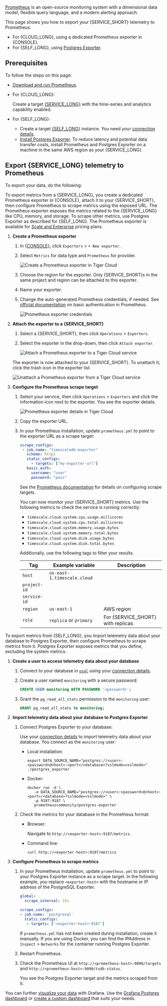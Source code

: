 
[Prometheus][prometheus] is an open-source monitoring system with a dimensional data model, flexible query language, and a modern alerting approach.

This page shows you how to export your {SERVICE_SHORT} telemetry to Prometheus:

- For {CLOUD_LONG}, using a dedicated Prometheus exporter in {CONSOLE}. 
- For {SELF_LONG}, using [Postgres Exporter][postgresql-exporter]. 

## Prerequisites

To follow the steps on this page:

- [Download and run Prometheus][install-prometheus].
- For {CLOUD_LONG}:
  
  Create a target [{SERVICE_LONG}][create-service] with the time-series and analytics capability enabled.
- For {SELF_LONG}:
  - Create a target [{SELF_LONG}][enable-timescaledb] instance. You need your [connection details][connection-info].
  - [Install Postgres Exporter][install-exporter].
  To reduce latency and potential data transfer costs, install Prometheus and Postgres Exporter on a machine in the same AWS region as your {SERVICE_LONG}.

## Export {SERVICE_LONG} telemetry to Prometheus

To export your data, do the following:

<Tabs label="Export metrics to Prometheus">

<Tab title="Tiger Cloud">

<Procedure>

To export metrics from a {SERVICE_LONG}, you create a dedicated Prometheus exporter in {CONSOLE}, attach it to your {SERVICE_SHORT}, then configure Prometheus to scrape metrics using the exposed URL. The Prometheus exporter exposes the metrics related to the {SERVICE_LONG} like CPU, memory, and storage. To scrape other metrics, use Postgres Exporter as described for {SELF_LONG}. The Prometheus exporter is available for [Scale and Enterprise][pricing-plan-features] pricing plans.

1. **Create a Prometheus exporter**

   1. In [{CONSOLE}][open-console], click `Exporters` > `+ New exporter`.

   1. Select `Metrics` for data type and `Prometheus` for provider.

      ![Create a Prometheus exporter in Tiger Cloud](https://assets.timescale.com/docs/images/tiger-cloud-console/tiger-cloud-create-prometheus-exporter.png)

   1. Choose the region for the exporter. Only {SERVICE_SHORT}s in the same project and region can be attached to this exporter.
   
   1. Name your exporter. 

   1. Change the auto-generated Prometheus credentials, if needed. See [official documentation][prometheus-authentication] on basic authentication in Prometheus. 

      ![Prometheus exporter credentials](https://assets.timescale.com/docs/images/tiger-cloud-console/prometheus-exporter-basic-authentication.png)

1. **Attach the exporter to a {SERVICE_SHORT}**

   1. Select a {SERVICE_SHORT}, then click `Operations` > `Exporters`. 

   1. Select the exporter in the drop-down, then click `Attach exporter`.

      ![Attach a Prometheus exporter to a Tiger Cloud service](https://assets.timescale.com/docs/images/tiger-cloud-console/attach-prometheus-exporter-tiger-cloud.png)

   The exporter is now attached to your {SERVICE_SHORT}. To unattach it, click the trash icon in the exporter list. 

      ![Unattach a Prometheus exporter from a Tiger Cloud service](https://assets.timescale.com/docs/images/tiger-cloud-console/unattach-prometheus-exporter-tiger-cloud-service.png)

1. **Configure the Prometheus scrape target**

   1. Select your service, then click `Operations` > `Exporters` and click the information icon next to the exporter. You see the exporter details. 

      ![Prometheus exporter details in Tiger Cloud](https://assets.timescale.com/docs/images/tiger-cloud-console/prometheus-exporter-details-tiger-cloud.png)

   1. Copy the exporter URL. 

   1. In your Prometheus installation, update `prometheus.yml` to point to the exporter URL as a scrape target:

      ```yml
      scrape_configs:
       - job_name: "timescaledb-exporter"
         scheme: https
         static_configs:
           - targets: ["my-exporter-url"]
         basic_auth:
           username: "user"
           password: "pass"
      ```
   
      See the [Prometheus documentation][scrape-targets] for details on configuring scrape targets. 

      You can now monitor your {SERVICE_SHORT} metrics. Use the following metrics to check the service is running correctly:

      *   `timescale.cloud.system.cpu.usage.millicores`
      *   `timescale.cloud.system.cpu.total.millicores`
      *   `timescale.cloud.system.memory.usage.bytes`
      *   `timescale.cloud.system.memory.total.bytes`
      *   `timescale.cloud.system.disk.usage.bytes`
      *   `timescale.cloud.system.disk.total.bytes`

      Additionally, use the following tags to filter your results.

      |Tag|Example variable| Description                |
      |-|-|----------------------------|
      |`host`|`us-east-1.timescale.cloud`|                            |
      |`project-id`||                            |
      |`service-id`||                            |
      |`region`|`us-east-1`| AWS region                 |
      |`role`|`replica` or `primary`| For {SERVICE_SHORT} with replicas |
   
</Procedure>



</Tab>

<Tab title="Self-hosted TimescaleDB">

<Procedure>

To export metrics from {SELF_LONG}, you import telemetry data about your database to Postgres Exporter, then configure Prometheus to scrape metrics from it. Postgres Exporter exposes metrics that you define, excluding the system metrics.

1. **Create a user to access telemetry data about your database**

    1. Connect to your database in [`psql`][psql] using your [connection details][connection-info].

    1. Create a user named `monitoring` with a secure password:

       ```sql
       CREATE USER monitoring WITH PASSWORD '<password>';
       ```

    1. Grant the `pg_read_all_stats` permission to the `monitoring` user:

       ```sql
       GRANT pg_read_all_stats to monitoring;
       ```

1. **Import telemetry data about your database to Postgres Exporter**

    1. Connect Postgres Exporter to your database:

       Use your [connection details][connection-info] to import telemetry data about your database. You connect as
       the `monitoring` user:
   
        - Local installation:
           ```shell
           export DATA_SOURCE_NAME="postgres://<user>:<password>@<host>:<port>/<database>?sslmode=<sslmode>"
           ./postgres_exporter
           ```
        - Docker:
           ```shell
           docker run -d \ 
              -e DATA_SOURCE_NAME="postgres://<user>:<password>@<host>:<port>/<database>?sslmode=<sslmode>" \
              -p 9187:9187 \ 
              prometheuscommunity/postgres-exporter
           ```

    1. Check the metrics for your database in the Prometheus format:
   
        - Browser:

          Navigate to `http://<exporter-host>:9187/metrics`.
       
        - Command line:
           ```shell
           curl http://<exporter-host>:9187/metrics
           ```        

1. **Configure Prometheus to scrape metrics**

    1. In your Prometheus installation, update `prometheus.yml` to point to your Postgres Exporter instance as a scrape
       target. In the following example, you replace `<exporter-host>` with the hostname or IP address of the PostgreSQL
       Exporter.

       ```yaml
       global:
         scrape_interval: 15s
       
       scrape_configs:
       - job_name: 'postgresql'
         static_configs:
          - targets: ['<exporter-host>:9187'] 
       ```

       If `prometheus.yml` has not been created during installation, create it manually. If you are using Docker, you can
       find the IPAddress in `Inspect` > `Networks` for the container running Postgres Exporter.

    1. Restart Prometheus.

    1. Check the Prometheus UI at `http://<prometheus-host>:9090/targets` and `http://<prometheus-host>:9090/tsdb-status`.

       You see the Postgres Exporter target and the metrics scraped from it.

</Procedure>
    
</Tab>

</Tabs>

You can further [visualize your data][grafana-prometheus] with Grafana. Use the 
[Grafana Postgres dashboard][postgresql-exporter-dashboard] or [create a custom dashboard][grafana] that suits your needs.

[install-exporter]: https://grafana.com/oss/prometheus/exporters/postgres-exporter/?tab=installation
[postgresql-exporter-dashboard]: https://grafana.com/oss/prometheus/exporters/postgres-exporter/?tab=dashboards
[install-prometheus]: https://prometheus.io/docs/prometheus/latest/installation/
[grafana]: /integrations/:currentVersion:/grafana/
[grafana-prometheus]: https://grafana.com/docs/grafana-cloud/send-data/metrics/metrics-prometheus/
[prometheus]: https://prometheus.io/docs/introduction/overview/
[run-queries]: /getting-started/:currentVersion:/run-queries-from-console/
[psql]: /integrations/:currentVersion:/psql/
[connection-info]: /integrations/:currentVersion:/find-connection-details/
[postgresql-exporter]: https://grafana.com/oss/prometheus/exporters/postgres-exporter/
[open-console]: https://console.cloud.timescale.com/dashboard/services
[connection-info]: /integrations/:currentVersion:/find-connection-details/
[create-service]: /cloud/get-started/create-services
[enable-timescaledb]: /self-hosted/:currentVersion:/install/
[prometheus-authentication]: https://prometheus.io/docs/guides/basic-auth/
[scrape-targets]: https://prometheus.io/docs/prometheus/latest/configuration/configuration/#scrape_config
[pricing-plan-features]: /about/:currentVersion:/pricing-and-account-management/#features-included-in-each-plan
